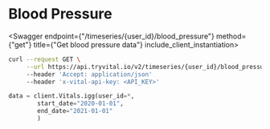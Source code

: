 
# Blood Pressure

<Swagger endpoint={"/timeseries/{user_id}/blood_pressure"} method={"get"} title={"Get blood pressure data"} include_client_instantiation>

```bash
curl --request GET \
     --url https://api.tryvital.io/v2/timeseries/{user_id}/blood_pressure?start_date=2021-01-01&end_date=2021-02-01 \
     --header 'Accept: application/json'
     --header 'x-vital-api-key: <API_KEY>'
```

```python
data = client.Vitals.igg(user_id=*,
        start_date="2020-01-01",
        end_date="2021-01-01"
        )
```

</Swagger>
